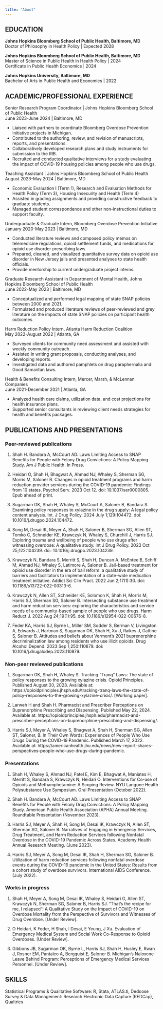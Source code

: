 ```yaml
---
title: "About"
---
```


## EDUCATION

**Johns Hopkins Bloomberg School of Public Health, Baltimore, MD**	
Doctor of Philosophy in Health Policy | Expected 2028

**Johns Hopkins Bloomberg School of Public Health, Baltimore, MD**	
Master of Science in Public Health in Health Policy | 2024 	
Certificate in Public Health Economics | 2024

**Johns Hopkins University, Baltimore, MD**	 	
Bachelor of Arts in Public Health and Economics | 2022

## ACADEMIC/PROFESSIONAL EXPERIENCE 
	
Senior Research Program Coordinator | Johns Hopkins Bloomberg School of Public Health	
June 2023-June 2024 | Baltimore, MD

- Liaised with partners to coordinate Bloomberg Overdose Prevention Initiative projects in Michigan.
- Contributed to the authoring, review, and revision of manuscripts, reports, and presentations.
- Collaboratively developed research plans and study instruments for submission to the IRB.
- Recruited and conducted qualitative interviews for a study evaluating the impact of COVID-19 housing 
policies among people who use drugs.

Teaching Assistant | Johns Hopkins Bloomberg School of Public Health	
August 2023-May 2024 | Baltimore, MD

- Economic Evaluation I (Term 1), Research and Evaluation Methods for Health Policy (Term 3), 
Housing Insecurity and Health (Term 4)
- Assisted in grading assignments and providing constructive feedback to graduate students.
- Managed student correspondence and other non-instructional duties to support faculty.

Undergraduate & Graduate Intern, Bloomberg Overdose Prevention Initiative	
January 2020-May 2023 | Baltimore, MD

- Conducted literature reviews and composed policy memos on telemedicine regulations, 
opioid settlement funds, and medications for opioid use disorder prescribing laws.
- Prepared, cleaned, and visualized quantitative survey data on opioid use disorder in New Jersey jails 
and presented analyses to state health officials.
- Provide mentorship to current undergraduate project interns.

Graduate Research Assistant in Department of Mental Health, Johns Hopkins Bloomberg School of Public Health	 
June 2022-May 2023 | Baltimore, MD

- Conceptualized and performed legal mapping of state SNAP policies between 2000 and 2021.
- Formulated and produced literature reviews of peer-reviewed and grey literature on the 
impacts of state SNAP policies on participant health outcomes.

Harm Reduction Policy Intern, Atlanta Harm Reduction Coalition	
May 2022-August 2022 | Atlanta, GA

- Surveyed clients for community need assessment and assisted with weekly community outreach.
- Assisted in writing grant proposals, conducting analyses, and developing reports. 
- Investigated data and authored pamphlets on drug paraphernalia and Good Samaritan laws.

Health & Benefits Consulting Intern, Mercer, Marsh, & McLennan Companies	
June 2021-December 2021 | Atlanta, GA

- Analyzed health care claims, utilization data, and cost projections for health insurance plans.
- Supported senior consultants in reviewing client needs strategies for health and benefits packages.

## PUBLICATIONS AND PRESENTATIONS

### Peer-reviewed publications

1.	Shah H. Bandara A, McCourt AD. Laws Limiting Access to SNAP Benefits for People with Felony Drug Convictions: A Policy Mapping Study. Am J Public Health. In Press.

2.	Heidari O, Shah H, Bhagwat A, Ahmad NJ, Whaley S, Sherman SG, Morris M, Saloner B. Changes in opioid treatment programs and harm reduction provider services during the COVID-19 pandemic: Findings from 10 states. Psychol Serv. 2023 Oct 12. doi: 10.1037/ser0000805. Epub ahead of print.

3.	Sugarman OK, Shah H, Whaley S, McCourt A, Saloner B, Bandara S. Examining policy responses to xylazine in the drug supply: A legal policy content analysis. Int. J Drug Policy. 2024 July 1;129:104472. doi: 10.1016/j.drugpo.2024.104472.
 
4.	Song M, Desai IK, Meyer A, Shah H, Saloner B, Sherman SG, Allen ST, Tomko C, Schneider KE, Krawczyk N, Whaley S, Churchill J, Harris SJ. Exploring trauma and wellbeing of people who use drugs after witnessing overdose: A qualitative study. Int J Drug Policy. 2023 Oct 25;122:104239. doi: 10.1016/j.drugpo.2023.104239.

5.	Krawczyk N, Bandara S, Merritt S, Shah H, Duncan A, McEntee B, Schiff M, Ahmad NJ, Whaley S, Latimore A, Saloner B. Jail-based treatment for opioid use disorder in the era of bail reform: a qualitative study of barriers and facilitators to implementation of a state-wide medication treatment initiative. Addict Sci Clin Pract. 2022 Jun 2;17(1):30. doi: 10.1186/s13722-022-00313-6.

6.	Krawczyk N, Allen ST, Schneider KE, Solomon K, Shah H, Morris M, Harris SJ, Sherman SG, Saloner B. Intersecting substance use treatment and harm reduction services: exploring the characteristics and service needs of a community-based sample of people who use drugs. Harm Reduct J. 2022 Aug 24;19(1):95. doi: 10.1186/s12954-022-00676-8.

7.	Feder KA, Harris SJ, Byrne L, Miller SM, Sodder S, Berman V, Livingston A, Edwards J, Hartman S, Sugarman OK, Shah H, Xu J, Raikes J, Gattine S, Saloner B. Attitudes and beliefs about Vermont's 2021 buprenorphine decriminalization law among residents who use illicit opioids. Drug Alcohol Depend. 2023 Sep 1;250:110879. doi: 10.1016/j.drugalcdep.2023.110879. 

### Non-peer reviewed publications

1.	Sugarman OK, Shah H, Whaley S. Tracking “Tranq” Laws: The state of policy responses to the growing xylazine crisis. Opioid Principles. Published August 30, 2023. Available at: https://opioidprinciples.jhsph.edu/tracking-tranq-laws-the-state-of-policy-responses-to-the-growing-xylazine-crisis/. [Working paper].

2.	Larweh H and Shah H. Pharmacist and Prescriber Perceptions on Buprenorphine Prescribing and Dispensing. Published May 22, 2024. Available at: https://opioidprinciples.jhsph.edu/pharmacist-and-prescriber-perceptions-on-buprenorphine-prescribing-and-dispensing/.

3.	Harris SJ, Meyer A, Whaley S, Bhagwat A, Shah H, Sherman SG, Allen ST, Saloner, B. In Their Own Words: Experiences of People Who Use Drugs During the COVID-19 Pandemic. Published March 17, 2022. Available at: https://americanhealth.jhu.edu/news/new-report-shares-perspectives-people-who-use-drugs-during-pandemic.

### Presentations

1.	Shah H, Whaley S, Ahmad NJ, Patel E, Kim E, Bhagwat A, Maniates H, Merritt S, Bandara S, Krawczyk N, Heidari O. Interventions for Co-use of Opioids and Methamphetamine: A Scoping Review. NYU Langone Health Polysubstance Use Symposium. Oral Presentation (October 2022).

2.	Shah H. Bandara A, McCourt AD. Laws Limiting Access to SNAP Benefits for People with Felony Drug Convictions: A Policy Mapping Study. American Public Health Association (APHA) Annual Meeting. Roundtable Presentation (November 2023).

3.	Harris SJ, Meyer A, Shah H, Song M, Desai IK, Krawczyk N, Allen ST, Sherman SG, Saloner B. Narratives of Engaging in Emergency Services, Drug Treatment, and Harm Reduction Services following Nonfatal Overdose in the COVID-19 Pandemic Across States. Academy Health Annual Research Meeting. (June 2023).

4.	Harris SJ, Meyer A, Song M, Desai IK, Shah H, Sherman SG, Saloner B. Utilization of harm reduction services following nonfatal overdose events during the COVID-19 pandemic in the United States: Results from a cohort study of overdose survivors. International AIDS Conference. (July 2022).

### Works in progress

1.	Shah H, Meyer A, Song M, Desai IK, Whaley S, Heidari O, Allen ST, Krawczyk N, Sherman SG, Saloner B, Harris SJ. “That’s the recipe for me, I relapsed”: A Qualitative Study on the Impact of COVID-19 on Overdose Mortality from the Perspective of Survivors and Witnesses of Drug Overdose. [Under Review].

2.	O Heidari, K Feder, H Shah, I Desai, E Yeung, J Xu. Evaluation of Emergency Medical System and Social Work Co-Response to Opioid Overdoses. [Under Review]. 

3.	Gibbons JB, Sugarman OK, Byrne L, Harris SJ, Shah H, Husley E, Rwan J, Rosner EM, Pantaleo A, Bergquist E, Saloner B. Michigan’s Naloxone Leave Behind Program: Perceptions of Emergency Medical Services Personnel. [Under Review].

## SKILLS 

Statistical Programs & Qualitative Software: R, Stata, ATLAS.ti, Dedoose
Survey & Data Management: Research Electronic Data Capture (REDCap), Qualtrics